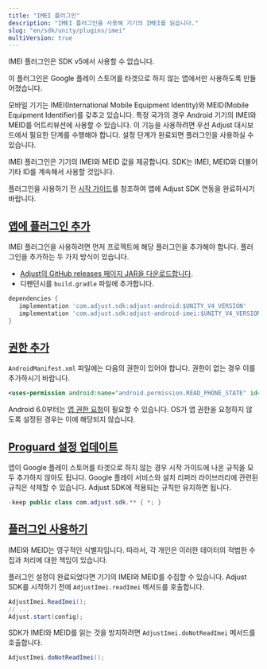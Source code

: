 ```yaml
---
title: "IMEI 플러그인"
description: "IMEI 플러그인을 사용해 기기의 IMEI를 읽습니다."
slug: "en/sdk/unity/plugins/imei"
multiVersion: true
---
```

<sdkversion version="v5"> 

IMEI 플러그인은 SDK v5에서 사용할 수 없습니다.
</SdkVersion> <sdkversion version="v4"> <callout type="important"> 

이 플러그인은 Google 플레이 스토어를 타겟으로 하지 않는 앱에서만 사용하도록 만들어졌습니다.
</Callout> 

모바일 기기는 IMEI\(International Mobile Equipment Identity\)와 MEID\(Mobile Equipment Identifier\)를 갖추고 있습니다. 특정 국가의 경우 Android 기기의 IMEI와 MEID를 어트리뷰션에 사용할 수 있습니다. 이 기능을 사용하려면 우선 Adjust 대시보드에서 필요한 단계를 수행해야 합니다. 설정 단계가 완료되면 플러그인을 사용하실 수 있습니다.

IMEI 플러그인은 기기의 IMEI와 MEID 값을 제공합니다. SDK는 IMEI, MEID와 더불어 기타 ID를 계속해서 사용할 것입니다.

플러그인을 사용하기 전 [시작 가이드](/en/sdk/unity)를 참조하여 앱에 Adjust SDK 연동을 완료하시기 바랍니다.

[앱에 플러그인 추가](add-the-plugin-to-your-app)
----------------------------------------

IMEI 플러그인을 사용하려면 먼저 프로젝트에 해당 플러그인을 추가해야 합니다. 플러그인을 추가하는 두 가지 방식이 있습니다.

* [Adjust의 GitHub releases 페이지 JAR을 다운로드합니다](https://github.com/adjust/android_sdk/releases).
* 디펜던시를 `build.gradle` 파일에 추가합니다.

<codeblock title="build.gradle"> 

```groovy
dependencies {
   implementation 'com.adjust.sdk:adjust-android:$UNITY_V4_VERSION'
   implementation 'com.adjust.sdk:adjust-android-imei:$UNITY_V4_VERSION'
}

```

</CodeBlock> 

[권한 추가](add-permissions)
------------------------

`AndroidManifest.xml` 파일에는 다음의 권한이 있어야 합니다. 권한이 없는 경우 이를 추가하시기 바랍니다.
<codeblock title="<code>AndroidManifest.xml</code>을 실행합니다."> 

```xml
<uses-permission android:name="android.permission.READ_PHONE_STATE" id="sl-md0000000" />
```

</CodeBlock> <callout type="note"> 

Android 6\.0부터는 [앱 권한 요청](https://developer.android.com/training/permissions/requesting)이 필요할 수 있습니다. OS가 앱 권한을 요청하지 않도록 설정된 경우는 이에 해당되지 않습니다.
</Callout> 

[Proguard 설정 업데이트](update-proguard-settings)
--------------------------------------------

앱이 Google 플레이 스토어를 타겟으로 하지 않는 경우 시작 가이드에 나온 규칙을 모두 추가하지 않아도 됩니다. Google 플레이 서비스와 설치 리퍼러 라이브러리에 관련된 규칙은 삭제할 수 있습니다. Adjust SDK에 적용되는 규칙만 유지하면 됩니다.
<codeblock title="proguard.pro"> 

```java
-keep public class com.adjust.sdk.** { *; }
```

</CodeBlock> 

[플러그인 사용하기](use-the-plugin)
---------------------------

<callout type="important"> 

IMEI와 MEID는 영구적인 식별자입니다. 따라서, 각 개인은 이러한 데이터의 적법한 수집과 처리에 대한 책임이 있습니다.
</Callout> 

플러그인 설정이 완료되었다면 기기의 IMEI와 MEID를 수집할 수 있습니다. Adjust SDK를 시작하기 전에 `AdjustImei.readImei` 메서드를 호출합니다.

```cs
AdjustImei.ReadImei();
// ...
Adjust.start(config);
```

SDK가 IMEI와 MEID를 읽는 것을 방지하려면 `AdjustImei.doNotReadImei` 메서드를 호출합니다.

```cs
AdjustImei.doNotReadImei();
```

</SdkVersion>

